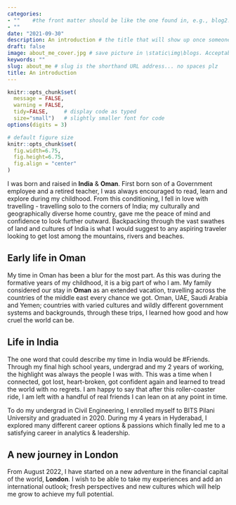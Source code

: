 ```yaml
---
categories:  
- ""    #the front matter should be like the one found in, e.g., blog2.md. It cannot be like the normal Rmd we used
- ""
date: "2021-09-30"
description: An introduction # the title that will show up once someone gets to this page
draft: false
image: about_me_cover.jpg # save picture in \static\img\blogs. Acceptable formats= jpg, jpeg, or png . Your iPhone pics wont work
keywords: ""
slug: about_me # slug is the shorthand URL address... no spaces plz
title: An introduction
---
```

  



```r
knitr::opts_chunk$set(
  message = FALSE, 
  warning = FALSE, 
  tidy=FALSE,     # display code as typed
  size="small")   # slightly smaller font for code
options(digits = 3)

# default figure size
knitr::opts_chunk$set(
  fig.width=6.75, 
  fig.height=6.75,
  fig.align = "center"
)
```



I was born and raised in **India** & **Oman**. First born son of a Government employee and a retired teacher, I was always encouraged to read, learn and explore during my childhood. From this conditioning, I fell in love with travelling - travelling solo to the corners of India; my culturally and geographically diverse home country, gave me the peace of mind and confidence to look further outward. Backpacking through the vast swathes of land and cultures of India is what I would suggest to any aspiring traveler looking to get lost among the mountains, rivers and beaches.

## Early life in Oman

My time in Oman has been a blur for the most part. As this was during the formative years of my childhood, it is a big part of who I am. My family considered our stay in **Oman** as an extended vacation, travelling across the countries of the middle east every chance we got. Oman, UAE, Saudi Arabia and Yemen; countries with varied cultures and wildly different government systems and backgrounds, through these trips, I learned how good and how cruel the world can be.

## Life in India

The one word that could describe my time in India would be #Friends. Through my final high school years, undergrad and my 2 years of working, the highlight was always the people I was with. This was a time when I connected, got lost, heart-broken, got confident again and learned to tread the world with no regrets. I am happy to say that after this roller-coaster ride, I am left with a handful of real friends I can lean on at any point in time.

To do my undergrad in Civil Engineering, I enrolled myself to BITS Pilani University and graduated in 2020. During my 4 years in Hyderabad, I explored many different career options & passions which finally led me to a satisfying career in analytics & leadership.

## A new journey in London
From August 2022, I have started on a new adventure in the financial capital of the world, **London**. I wish to be able to take my experiences and add an international outlook; fresh perspectives and new cultures which will help me grow to achieve my full potential.

